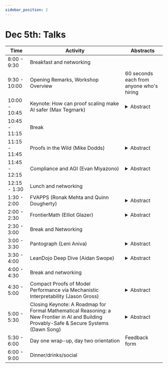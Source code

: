 ```yaml
---
sidebar_position: 2
---
```


# Dec 5th: Talks

| Time          | Activity                                                    | Abstracts                                                                                                                                                                                                                                                                                                                                                                                                                                                                                                                                                                                                                                                                                                                                                                                  |
| ------------- | ----------------------------------------------------------- | ------------------------------------------------------------------------------------------------------------------------------------------------------------------------------------------------------------------------------------------------------------------------------------------------------------------------------------------------------------------------------------------------------------------------------------------------------------------------------------------------------------------------------------------------------------------------------------------------------------------------------------------------------------------------------------------------------------------------------------------------------------------------------------------ |
| 8:00 - 9:30   | Breakfast and networking                                    |                                                                                                                                                                                                                                                                                                                                                                                                                                                                                                                                                                                                                                                                                                                                                                                            |
| 9:30 - 10:00  | Opening Remarks, Workshop Overview                       | 60 seconds each from anyone who's hiring                                                                                                                                                                                                                                                                                                                                                                                                                                                                                                                                                                                                                                                                                                                                                                                           |
| 10:00 - 10:45 | Keynote: How can proof scaling make AI safer (Max Tegmark) | <details><summary>Abstract</summary>I discuss how ML-turbocharged formal verification can improve AI safety, by enabling untrusted AI to create increasingly powerful formally verified tools. I also present a multilingual community-based open-source library of formally verified code, and discuss opportunities for ML and crowdsourcing to turbocharge adoption of formal verification.</details>                                                                                                                                                                                                                                                                                                                                                                                                                                                                                                                                                                                                                                                                                                                              |
| 10:45 - 11:15 | Break | |
| 11:15 - 11:45 | Proofs in the Wild (Mike Dodds)          | <details><summary>Abstract</summary>Proofs and other formal methods technologies are great, but the vast majority of systems deployed today are built without them. We’ve recently seen a few green shoots, for example in hardware, crypto, and big cloud providers. In my role as a PI at Galois, I’ve led a lot of commercial and government formal methods projects. This talk will look at three questions: how are proof technologies actually used in the wild today? What might be close to viability, for example with AI assistance? And what seems far off, even with AI?</details> |
| 11:45 - 12:15 | Compliance and AGI (Evan Miyazono)       | <details><summary>Abstract</summary>https://atlascomputing.org/</details> |
| 12:15 - 1:30  | Lunch and networking                     | |
| 1:30 - 2:00   | FVAPPS (Ronak Mehta and Quinn Dougherty)                    | <details><summary>Abstract</summary> We introduce the Formally Verified Automated Programming Progress Standards, or FVAPPS, a benchmark of 4712 samples for writing programs and proving their correctness, the largest formal verification benchmark. Previously, APPS provided a benchmark and dataset for programming puzzles to be completed in Python and checked against unit tests, of the kind seen in technical assessments in the software engineering industry. Building upon recent approaches for benchmarks in interactive theorem proving, we generalize the unit tests to Lean 4 theorems given without proof (i.e., using Lean's ``sorry'' keyword). On the 406 theorems of 100 randomly selected samples, Sonnet accomplished 30\% and Gemini accomplished 18\%. We challenge the machine learning and program synthesis communities to solve both each general purpose programming problem and it's associated correctness specifications. It is available for play at https://huggingface.co/datasets/quinn-dougherty/fvapps </details> |
| 2:00 - 2:30   | FrontierMath (Elliot Glazer) | <details><summary>Abstract</summary>https://arxiv.org/abs/2411.04872</details> |
| 2:30 - 3:00   | Break and Networking         | |
| 3:00 - 3:30   | Pantograph (Leni Aniva)                                     | <details><summary>Abstract</summary>https://arxiv.org/abs/2410.16429</details>|
| 3:30 - 4:00   | LeanDojo Deep Dive (Aidan Swope)  |<details><summary>Abstract</summary>https://leandojo.org/</details>                                                                                                                                                                                                                                                                                                                                                                                                                                                                                                                                                                                                                                                                                                                             |
| 4:00 - 4:30   | Break and networking                 | |
| 4:30 - 5:00   | Compact Proofs of Model Performance via Mechanistic Interpretability (Jason Gross) | <details><summary>Abstract</summary>We propose using mechanistic interpretability – techniques for reverse engineering model weights into human-interpretable algorithms – to derive and compactly prove formal guarantees on model performance. We've prototyped this approach by formally proving lower bounds on the accuracy of 151 small transformers trained on a Max-of-K task. We created 102 different computer-assisted proof strategies and assessed their length and tightness of bound on each of our models. Using quantitative metrics, we found that shorter proofs seem to require and provide more mechanistic understanding. Moreover, we found that more faithful mechanistic understanding leads to tighter performance bounds. We confirmed these connections by qualitatively examining a subset of our proofs. Finally, we identify compounding structureless noise as a key challenge for using mechanistic interpretability to generate compact proofs on model performance. <a href="https://arxiv.org/abs/2406.11779">arXiv paper</a></details>  |
| 5:00 - 5:30   | Closing Keynote: A Roadmap for Formal Mathematical Reasoning: a New Frontier in AI and Building Provably-Safe & Secure Systems (Dawn Song) | <details><summary>Abstract</summary></details> |
| 5:30 - 6:00   | Day one wrap-up, day two orientation     | Feedback form
| 6:00 - 9:00   | Dinner/drinks/social |                                                                                                                                                          |
